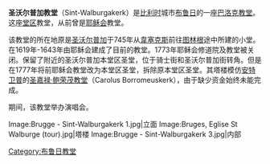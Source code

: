 '''圣沃尔普加教堂'''（Sint-Walburgakerk）是[[比利时|比利时]]城市[[布鲁日|布鲁日]]的一座[[巴洛克|巴洛克]][[教堂|教堂]]。这座[[堂区|堂区]]教堂，从前曾是[[耶稣会|耶稣会]]教堂。 

该教堂的所在地原是[[圣沃尔普加|圣沃尔普加]]于745年从[[韋塞克斯|韋塞克斯]]前往[[图林根|图林根]]途中所建的小堂。在1619年-1643年由耶稣会建成了目前的教堂。1773年耶稣会修道院及教堂被关闭。保留了附近的圣沃尔普加本堂区圣堂，位于骑士街和圣沃尔普加街转角。但是在1777年将前耶稣会教堂改为本堂区圣堂，拆除原本堂区圣堂。其塔楼模仿[[安特卫普|安特卫普]]的[[圣嘉禄·鲍荣茂堂_(安特卫普)|圣嘉禄·鲍荣茂教堂]]（Carolus Borromeuskerk），由于缺少资金始终未能完成。

{{link-nl|弗兰德斯节|Festival van Vlaanderen}}期间，该教堂举办演唱会。

<gallery>
Image:Brugge - Sint-Walburgakerk 1.jpg|立面
Image:Bruges, Eglise St Walburge (tour).jpg|塔楼
Image:Brugge - Sint-Walburgakerk 3.jpg|内部
</gallery>

{{commonscat|Sint-Walburgakerk (Brugge)}}

[[Category:布鲁日教堂|Category:布鲁日教堂]]